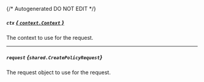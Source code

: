 {/* Autogenerated DO NOT EDIT  */}

##### `ctx` [*{ `context.Context` }*](https://pkg.go.dev/context#Context)
The context to use for the request.

---
##### `request` *{`shared.CreatePolicyRequest`}*
The request object to use for the request.

<Collapsible openLabel={Labels.showProperties} closeLabel={Labels.hideProperties}>
  <CreatePolicyRequest />
</Collapsible>

